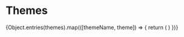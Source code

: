 
<Meta title="Design System/Themes" />

# Themes

<ColorPalette>
  {Object.entries(themes).map(([themeName, theme]) => {
    return (
      <ColorItem 
        title={themeName}
        subtitle={""}
        colors={theme}
      />
    )
  })}
</ColorPalette>

